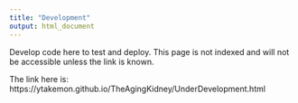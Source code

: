 ```yaml
---
title: "Development"
output: html_document
---
```

Develop code here to test and deploy. This page is not indexed and will not be accessible unless the link is known.

The link here is:
https://ytakemon.github.io/TheAgingKidney/UnderDevelopment.html

<br>

```r
```
